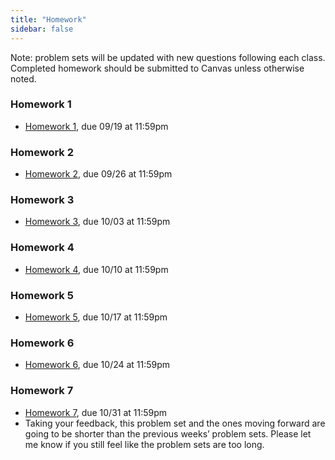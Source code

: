 ```yaml
---
title: "Homework"
sidebar: false
---
```


Note: problem sets will be updated with new questions following each class. Completed homework should be submitted to Canvas unless otherwise noted.

### Homework 1

-   [Homework 1](weeks/hw/310_hw1.pdf), due 09/19 at 11:59pm

### Homework 2

-   [Homework 2](weeks/hw/310_hw2.pdf), due 09/26 at 11:59pm

### Homework 3

-   [Homework 3](weeks/hw/310_hw3.pdf), due 10/03 at 11:59pm

### Homework 4

-   [Homework 4](weeks/hw/310_hw4.pdf), due 10/10 at 11:59pm

### Homework 5

-   [Homework 5](weeks/hw/310_hw5.pdf), due 10/17 at 11:59pm

### Homework 6

-   [Homework 6](weeks/hw/310_hw6.pdf), due 10/24 at 11:59pm

### Homework 7

-   [Homework 7](weeks/hw/310_hw7.pdf), due 10/31 at 11:59pm
-   Taking your feedback, this problem set and the ones moving forward are going to be shorter than the previous weeks' problem sets. Please let me know if you still feel like the problem sets are too long.
